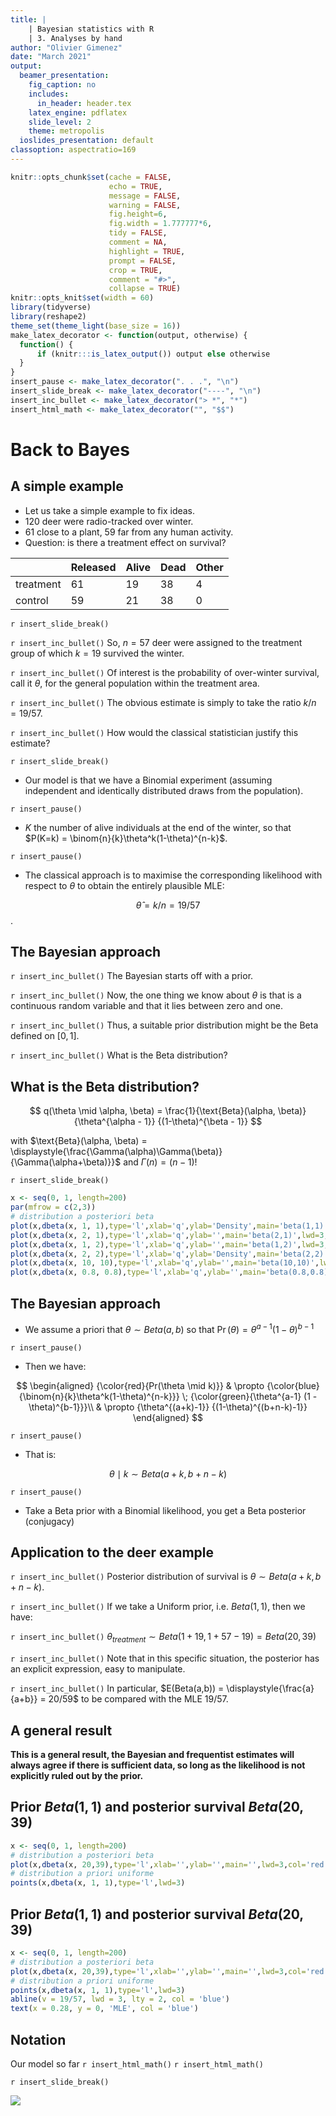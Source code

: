 ```yaml
---
title: |
    | Bayesian statistics with R
    | 3. Analyses by hand
author: "Olivier Gimenez"
date: "March 2021"
output:
  beamer_presentation:
    fig_caption: no
    includes:
      in_header: header.tex
    latex_engine: pdflatex
    slide_level: 2
    theme: metropolis
  ioslides_presentation: default
classoption: aspectratio=169
---
```


```r
knitr::opts_chunk$set(cache = FALSE, 
                      echo = TRUE, 
                      message = FALSE, 
                      warning = FALSE,
                      fig.height=6, 
                      fig.width = 1.777777*6,
                      tidy = FALSE, 
                      comment = NA, 
                      highlight = TRUE, 
                      prompt = FALSE, 
                      crop = TRUE,
                      comment = "#>",
                      collapse = TRUE)
knitr::opts_knit$set(width = 60)
library(tidyverse)
library(reshape2)
theme_set(theme_light(base_size = 16))
make_latex_decorator <- function(output, otherwise) {
  function() {
      if (knitr:::is_latex_output()) output else otherwise
  }
}
insert_pause <- make_latex_decorator(". . .", "\n")
insert_slide_break <- make_latex_decorator("----", "\n")
insert_inc_bullet <- make_latex_decorator("> *", "*")
insert_html_math <- make_latex_decorator("", "$$")
```


# Back to Bayes

## A simple example
* Let us take a simple example to fix ideas.
* 120 deer were radio-tracked over winter.
* 61 close to a plant, 59 far from any human activity.
* Question: is there a treatment effect on survival?

|            | Released   | Alive | Dead | Other |
|------------+----------+-------+------+-------| 
| treatment  | 61 | 19 | 38 | 4 |
| control    | 59 | 21 | 38 | 0 |


`r insert_slide_break()`

`r insert_inc_bullet()` So, $n = 57$ deer were assigned to the treatment group of which $k=19$ survived the winter.

`r insert_inc_bullet()` Of interest is the probability of over-winter survival, call it $\theta$, for the general population within the treatment area.

`r insert_inc_bullet()` The obvious estimate is simply to take the ratio $k/n=19/57$.


`r insert_inc_bullet()` How would the classical statistician justify this estimate?

`r insert_slide_break()`

* Our model is that we have a Binomial experiment (assuming independent and identically distributed draws from the population).

`r insert_pause()`

* $K$ the number of alive individuals at the end of the winter, so that $P(K=k) = \binom{n}{k}\theta^k(1-\theta)^{n-k}$.

`r insert_pause()`

* The classical approach is to maximise the corresponding likelihood with respect to $\theta$ to obtain the entirely plausible MLE:

$$ \hat{\theta} = k/n = 19/57$$.

## The Bayesian approach

`r insert_inc_bullet()` The Bayesian starts off with a prior.

`r insert_inc_bullet()` Now, the one thing we know about $\theta$ is that is a continuous random variable and that it lies between zero and one.

`r insert_inc_bullet()` Thus, a suitable prior distribution might be the Beta defined on $[0,1]$.

`r insert_inc_bullet()` What is the Beta distribution?

## What is the Beta distribution?

$$
q(\theta \mid \alpha, \beta) = \frac{1}{\text{Beta}(\alpha, \beta)}{\theta^{\alpha - 1}} {(1-\theta)^{\beta - 1}} 
$$

with $\text{Beta}(\alpha, \beta) = \displaystyle{\frac{\Gamma(\alpha)\Gamma(\beta)}{\Gamma(\alpha+\beta)}}$ and $\Gamma(n) = (n-1)!$

`r insert_slide_break()`

```r
x <- seq(0, 1, length=200)
par(mfrow = c(2,3))
# distribution a posteriori beta
plot(x,dbeta(x, 1, 1),type='l',xlab='q',ylab='Density',main='beta(1,1)',lwd=3,col='red',ylim=c(0,1.5))
plot(x,dbeta(x, 2, 1),type='l',xlab='q',ylab='',main='beta(2,1)',lwd=3,col='red',ylim=c(0,2))
plot(x,dbeta(x, 1, 2),type='l',xlab='q',ylab='',main='beta(1,2)',lwd=3,col='red',ylim=c(0,2))
plot(x,dbeta(x, 2, 2),type='l',xlab='q',ylab='Density',main='beta(2,2)',lwd=3,col='red',ylim=c(0,1.5))
plot(x,dbeta(x, 10, 10),type='l',xlab='q',ylab='',main='beta(10,10)',lwd=3,col='red',ylim=c(0,3.5))
plot(x,dbeta(x, 0.8, 0.8),type='l',xlab='q',ylab='',main='beta(0.8,0.8)',lwd=3,col='red',ylim=c(0.5,2.5))
```

## The Bayesian approach

* We assume a priori that $\theta \sim Beta(a,b)$ so that $\Pr(\theta) = \theta^{a-1} (1 - \theta)^{b-1}$

`r insert_pause()`

* Then we have:

$$
\begin{aligned}
{\color{red}{Pr(\theta \mid k)}} & \propto {\color{blue}{\binom{n}{k}\theta^k(1-\theta)^{n-k}}} \; {\color{green}{\theta^{a-1} (1 - \theta)^{b-1}}}\\
& \propto {\theta^{(a+k)-1}} {(1-\theta)^{(b+n-k)-1}} 
\end{aligned}
$$

`r insert_pause()`

* That is: 

$$ \theta \mid k \sim Beta(a+k,b+n-k)$$

`r insert_pause()`

* Take a Beta prior with a Binomial likelihood, you get a Beta posterior (conjugacy)

## Application to the deer example

`r insert_inc_bullet()` Posterior distribution of survival is $\theta \sim Beta(a+k,b+n-k)$.

`r insert_inc_bullet()` If we take a Uniform prior, i.e. $Beta(1,1)$, then we have: 

`r insert_inc_bullet()` $\theta_{treatment} \sim Beta(1+19,1+57-19)=Beta(20,39)$

`r insert_inc_bullet()` Note that in this specific situation, the posterior has an explicit expression, easy to manipulate.

`r insert_inc_bullet()` In particular, $E(Beta(a,b)) = \displaystyle{\frac{a}{a+b}} = 20/59$ to be compared with the MLE $19/57$.

## A general result

**This is a general result, the Bayesian and frequentist estimates will always agree if there is sufficient data, so long as the likelihood is not explicitly ruled out by the prior.**

## Prior $Beta(1,1)$ and posterior survival $Beta(20,39)$
```r
x <- seq(0, 1, length=200)
# distribution a posteriori beta
plot(x,dbeta(x, 20,39),type='l',xlab='',ylab='',main='',lwd=3,col='red')
# distribution a priori uniforme
points(x,dbeta(x, 1, 1),type='l',lwd=3)
```

## Prior $Beta(1,1)$ and posterior survival $Beta(20,39)$
```r
x <- seq(0, 1, length=200)
# distribution a posteriori beta
plot(x,dbeta(x, 20,39),type='l',xlab='',ylab='',main='',lwd=3,col='red')
# distribution a priori uniforme
points(x,dbeta(x, 1, 1),type='l',lwd=3)
abline(v = 19/57, lwd = 3, lty = 2, col = 'blue')
text(x = 0.28, y = 0, 'MLE', col = 'blue')
```

## Notation

Our model so far
`r insert_html_math()`
\begin{align*}
   y &\sim \text{Binomial}(N, \theta) &\text{[likelihood]}
   \\
  \theta &\sim \text{Beta}(1, 1) &\text{[prior for }\theta \text{]} \\ 
\end{align*}
`r insert_html_math()`

`r insert_slide_break()`

![](img/bayes_puppies.png)

